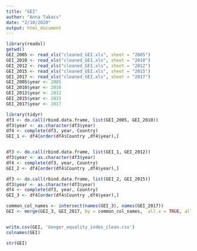```yaml
---
title: "GEI"
author: "Anna Takacs"
date: "2/10/2020"
output: html_document
---
```

```r
library(readxl)
getwd()
GEI_2005 <- read_xls("cleaned_GEI.xls", sheet = "2005")
GEI_2010 <- read_xls("cleaned_GEI.xls", sheet = "2010")
GEI_2012 <- read_xls("cleaned_GEI.xls", sheet = "2012")
GEI_2015 <- read_xls("cleaned_GEI.xls", sheet = "2015")
GEI_2017 <- read_xls("cleaned_GEI.xls", sheet = "2017")
GEI_2005$year <- 2005
GEI_2010$year <- 2010
GEI_2012$year <- 2012
GEI_2015$year <- 2015
GEI_2017$year <- 2017
```

```r
library(tidyr)
df3 <- do.call(rbind.data.frame, list(GEI_2005, GEI_2010))
df3$year <- as.character(df3$year)
df4 <- complete(df3, year, Country)
GEI_1 <- df4[order(df4$Country ,df4$year),]


df3 <- do.call(rbind.data.frame, list(GEI_1, GEI_2012))
df3$year <- as.character(df3$year)
df4 <- complete(df3, year, Country)
GEI_2 <- df4[order(df4$Country ,df4$year),]

df3 <- do.call(rbind.data.frame, list(GEI_2, GEI_2015))
df3$year <- as.character(df3$year)
df4 <- complete(df3, year, Country)
GEI_3 <- df4[order(df4$Country ,df4$year),]

common_col_names <- intersect(names(GEI_3), names(GEI_2017))
GEI <- merge(GEI_3, GEI_2017, by = common_col_names,  all.x = TRUE, all.y = TRUE)


write.csv(GEI, 'Genger_equality_index_clean.csv')
colnames(GEI)

str(GEI)
```


